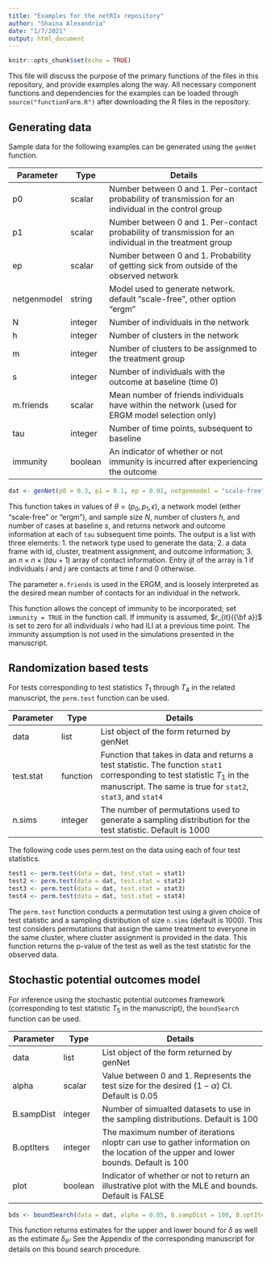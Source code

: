 ---
title: "Examples for the netRIx repository"
author: "Shaina Alexandria"
date: "1/7/2021"
output: html_document
---

```{r setup, include=FALSE}
knitr::opts_chunk$set(echo = TRUE)
```

This file will discuss the purpose of the primary functions of the files in this repository, and provide examples along the way. All necessary component functions and dependencies for the examples can be loaded through ```source("functionFarm.R")``` after downloading the R files in the repository.

## Generating data

Sample data for the following examples can be generated using the ```genNet``` function.

| Parameter | Type | Details|
|---|--|----------------|
| p0 | scalar |Number between 0 and 1. Per-contact probability of transmission for an individual in the control group  |
| p1 | scalar |Number between 0 and 1. Per-contact probability of transmission for an individual in the treatment group|
| ep   | scalar | Number between 0 and 1. Probability of getting sick from outside of the observed network |
| netgenmodel   | string | Model used to generate network. default "scale-free", other option "ergm"
| N   | integer | Number of individuals in the network |
| h   | integer | Number of clusters in the network |
| m   | integer | Number of clusters to be assignmed to the treatment group |
| s   | integer | Number of individuals with the outcome at baseline (time 0) |
| m.friends   |  scalar | Mean number of friends individuals have within the network (used for ERGM model selection only) |
| tau   | integer | Number of time points, subsequent to baseline|
| immunity   | boolean | An indicator of whether or not immunity is incurred after experiencing the outcome|



```{r, eval = FALSE}
dat <- genNet(p0 = 0.3, p1 = 0.1, ep = 0.01, netgenmodel = "scale-free", N=500, h=100, m=50, s=20, m.friends=4, tau=1, immunity=FALSE)
```


This function takes in values of $\theta = (p_0, p_1, \epsilon)$, a network model (either "scale-free" or "ergm"), and sample size $N$, number of clusters $h$, and number of cases at baseline $s$, and returns network and outcome information at each of ```tau``` subsequent time points. The output is a list with three elements: 1. the network type used to generate the data; 2. a data frame with id, cluster, treatment assignment, and outcome information; 3. an $n \times n \times (tau + 1)$ array of contact information. Entry ${ijt}$ of the array is 1 if individuals $i$ and $j$ are contacts at time $t$ and 0 otherwise.

The parameter ```m.friends``` is used in the ERGM, and is loosely interpreted as the desired mean number of contacts for an individual in the network.

This function allows the concept of immunity to be incorporated; set ```immunity = TRUE``` in the function call. If immunity is assumed, $r_{it}({\bf a})$ is set to zero for all individuals $i$ who had ILI at a previous time point. The immunity assumption is not used in the simulations presented in the manuscript.

## Randomization based tests

For tests corresponding to test statistics $T_1$ through $T_4$ in the related manuscript, the ```perm.test``` function can be used.

| Parameter | Type | Details|
|---|--|----------------|
| data      |list |  List object of the form returned by genNet |
| test.stat | function | Function that takes in data and returns a test statistic. The function ```stat1``` corresponding to test statistic $T_1$ in the manuscript. The same is true for ```stat2```, ```stat3```, and ```stat4``` |
| n.sims    |  integer | The number of permutations used to generate a sampling distribution for the test statistic. Default is 1000|

The following code uses perm.test on the data using each of four test statistics.

```{r, eval = FALSE}
test1 <- perm.test(data = dat, test.stat = stat1)
test2 <- perm.test(data = dat, test.stat = stat2)
test3 <- perm.test(data = dat, test.stat = stat3)
test4 <- perm.test(data = dat, test.stat = stat4)

```

The ```perm.test``` function conducts a permutation test using a given choice of test statistic and a sampling distribution of size ```n.sims``` (default is 1000). This test considers permutations that assign the same treatment to everyone in the same cluster, where cluster assignment is provided in the data. This function returns the p-value of the test as well as the test statistic for the observed data.

## Stochastic potential outcomes model

For inference using the stochastic potential outcomes framework (corresponding to test statistic $T_5$ in the manuscript), the ```boundSearch``` function can be used.

| Parameter | Type | Details|
|---|--|----------------|
| data   |list |  List object of the form returned by genNet |
| alpha   | scalar | Value between 0 and 1. Represents the test size for the desired $(1 - \alpha)$ CI. Default is 0.05|
| B.sampDist   | integer | Number of simualted datasets to use in the sampling distributions. Default is 100 |
| B.optIters   | integer | The maximum number of iterations nloptr can use to gather information on the location of the upper and lower bounds. Default is 100 |
| plot   | boolean | Indicator of whether or not to return an illustrative plot with the MLE and bounds.  Default is FALSE |

```{r, eval = FALSE}
bds <- boundSearch(data = dat, alpha = 0.05, B.sampDist = 100, B.optIters = 100, plot = TRUE)


```

This function returns estimates for the upper and lower bound for $\delta$ as well as the estimate $\delta_{\hat{\theta}}$. See the Appendix of the corresponding manuscript for details on this bound search procedure.